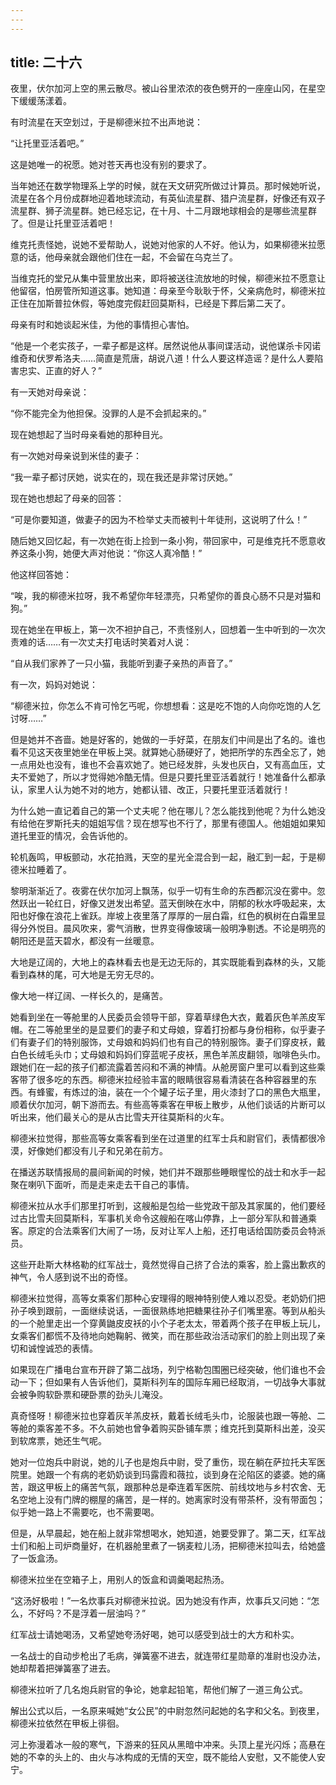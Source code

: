 ```yaml
---
---
---
```

title: 二十六
---



夜里，伏尔加河上空的黑云散尽。被山谷里浓浓的夜色劈开的一座座山冈，在星空下缓缓荡漾着。

有时流星在天空划过，于是柳德米拉不出声地说：

“让托里亚活着吧。”

这是她唯一的祝愿。她对苍天再也没有别的要求了。

当年她还在数学物理系上学的时候，就在天文研究所做过计算员。那时候她听说，流星在各个月份成群地迎着地球流动，有英仙流星群、猎户流星群，好像还有双子流星群、狮子流星群。她已经忘记，在十月、十二月跟地球相会的是哪些流星群了。但是让托里亚活着吧！

维克托责怪她，说她不爱帮助人，说她对他家的人不好。他认为，如果柳德米拉愿意的话，他母亲就会跟他们住在一起，不会留在乌克兰了。

当维克托的堂兄从集中营里放出来，即将被送往流放地的时候，柳德米拉不愿意让他留宿，怕房管所知道这事。她知道：母亲至今耿耿于怀，父亲病危时，柳德米拉正住在加斯普拉休假，等她度完假赶回莫斯科，已经是下葬后第二天了。

母亲有时和她谈起米佳，为他的事情担心害怕。

“他是一个老实孩子，一辈子都是这样。居然说他从事间谍活动，说他谋杀卡冈诺维奇和伏罗希洛夫……简直是荒唐，胡说八道！什么人要这样造谣？是什么人要陷害忠实、正直的好人？”

有一天她对母亲说：

“你不能完全为他担保。没罪的人是不会抓起来的。”

现在她想起了当时母亲看她的那种目光。

有一次她对母亲说到米佳的妻子：

“我一辈子都讨厌她，说实在的，现在我还是非常讨厌她。”

现在她也想起了母亲的回答：

“可是你要知道，做妻子的因为不检举丈夫而被判十年徒刑，这说明了什么！”

随后她又回忆起，有一次她在街上捡到一条小狗，带回家中，可是维克托不愿意收养这条小狗，她便大声对他说：“你这人真冷酷！”

他这样回答她：

“唉，我的柳德米拉呀，我不希望你年轻漂亮，只希望你的善良心肠不只是对猫和狗。”

现在她坐在甲板上，第一次不袒护自己，不责怪别人，回想着一生中听到的一次次责难的话……有一次丈夫打电话时笑着对人说：

“自从我们家养了一只小猫，我能听到妻子亲热的声音了。”

有一次，妈妈对她说：

“柳德米拉，你怎么不肯可怜乞丐呢，你想想看：这是吃不饱的人向你吃饱的人乞讨呀……”

但是她并不吝啬。她是好客的，她做的一手好菜，在朋友们中间是出了名的。谁也看不见这天夜里她坐在甲板上哭。就算她心肠硬好了，她把所学的东西全忘了，她一点用处也没有，谁也不会喜欢她了。她已经发胖，头发也灰白，又有高血压，丈夫不爱她了，所以才觉得她冷酷无情。但是只要托里亚活着就行！她准备什么都承认，家里人认为她不对的地方，她都认错、改正，只要托里亚活着就行！

为什么她一直记着自己的第一个丈夫呢？他在哪儿？怎么能找到他呢？为什么她没有给他在罗斯托夫的姐姐写信？现在想写也不行了，那里有德国人。他姐姐如果知道托里亚的情况，会告诉他的。

轮机轰鸣，甲板颤动，水花拍溅，天空的星光全混合到一起，融汇到一起，于是柳德米拉睡着了。

黎明渐渐近了。夜雾在伏尔加河上飘荡，似乎一切有生命的东西都沉没在雾中。忽然跃出一轮红日，好像又迸发出希望。蓝天倒映在水中，阴郁的秋水呼吸起来，太阳也好像在浪花上雀跃。岸坡上夜里落了厚厚的一层白霜，红色的枫树在白霜里显得分外悦目。晨风吹来，雾气消散，世界变得像玻璃一般明净剔透。不论是明亮的朝阳还是蓝天碧水，都没有一丝暖意。

大地是辽阔的，大地上的森林看去也是无边无际的，其实既能看到森林的头，又能看到森林的尾，可大地是无穷无尽的。

像大地一样辽阔、一样长久的，是痛苦。

她看到坐在一等舱里的人民委员会领导干部，穿着草绿色大衣，戴着灰色羊羔皮军帽。在二等舱里坐的是显要们的妻子和丈母娘，穿着打扮都与身份相称，似乎妻子们有妻子们的特别服饰，丈母娘和妈妈们也有自己的特别服饰。妻子们穿皮袄，戴白色长绒毛头巾；丈母娘和妈妈们穿蓝呢子皮袄，黑色羊羔皮翻领，咖啡色头巾。跟她们在一起的孩子们都流露着苦闷和不满的神情。从舱房窗户里可以看到这些乘客带了很多吃的东西。柳德米拉经验丰富的眼睛很容易看清装在各种容器里的东西。有蜂蜜，有炼过的油，装在一个个罐子坛子里，用火漆封了口的黑色大瓶里，顺着伏尔加河，朝下游而去。有些高等乘客在甲板上散步，从他们谈话的片断可以听出来，他们最关心的是从古比雪夫开往莫斯科的火车。

柳德米拉觉得，那些高等女乘客看到坐在过道里的红军士兵和尉官们，表情都很冷漠，好像她们都没有儿子和兄弟在前方。

在播送苏联情报局的晨间新闻的时候，她们并不跟那些睡眼惺忪的战士和水手一起聚在喇叭下面听，而是走来走去干自己的事情。

柳德米拉从水手们那里打听到，这艘船是包给一些党政干部及其家属的，他们要经过古比雪夫回莫斯科，军事机关命令这艘船在喀山停靠，上一部分军队和普通乘客。原定的合法乘客们大闹了一场，反对让军人上船，还打电话给国防委员会特派员。

这些开赴斯大林格勒的红军战士，竟然觉得自己挤了合法的乘客，脸上露出歉疚的神气，令人感到说不出的奇怪。

柳德米拉觉得，高等女乘客们那种心安理得的眼神特别使人难以忍受。老奶奶们把孙子唤到跟前，一面继续说话，一面很熟练地把糖果往孙子们嘴里塞。等到从船头的一个舱里走出一个穿黄鼬皮皮袄的小个子老太太，带着两个孩子在甲板上玩儿，女乘客们都慌不及待地向她鞠躬、微笑，而在那些政治活动家们的脸上则出现了亲切和诚惶诚恐的表情。

如果现在广播电台宣布开辟了第二战场，列宁格勒包围圈已经突破，他们谁也不会动一下；但如果有人告诉他们，莫斯科列车的国际车厢已经取消，一切战争大事就会被争购软卧票和硬卧票的劲头儿淹没。

真奇怪呀！柳德米拉也穿着灰羊羔皮袄，戴着长绒毛头巾，论服装也跟一等舱、二等舱的乘客差不多。不久前她也曾争着购买卧铺车票；维克托到莫斯科出差，没买到软席票，她还生气呢。

她对一位炮兵中尉说，她的儿子也是炮兵中尉，受了重伤，现在躺在萨拉托夫军医院里。她跟一个有病的老奶奶谈到玛露霞和薇拉，谈到身在沦陷区的婆婆。她的痛苦，跟这甲板上的痛苦气氛，跟那种总是牵连着军医院、前线坟地与乡村农舍、无名空地上没有门牌的棚屋的痛苦，是一样的。她离家时没有带茶杯，没有带面包；似乎她一路上不需要吃，也不需要喝。

但是，从早晨起，她在船上就非常想喝水，她知道，她要受罪了。第二天，红军战士们和船上司炉商量好，在机器舱里煮了一锅麦粒儿汤，把柳德米拉叫去，给她盛了一饭盒汤。

柳德米拉坐在空箱子上，用别人的饭盒和调羹喝起热汤。

“这汤好极啦！”一名炊事兵对柳德米拉说。因为她没有作声，炊事兵又问她：“怎么，不好吗？不是浮着一层油吗？”

红军战士请她喝汤，又希望她夸汤好喝，她可以感受到战士的大方和朴实。

一名战士的自动步枪出了毛病，弹簧塞不进去，就连带红星勋章的准尉也没办法，她却帮着把弹簧塞了进去。

柳德米拉听了几名炮兵尉官的争论，她拿起铅笔，帮他们解了一道三角公式。

解出公式以后，一名原来喊她“女公民”的中尉忽然问起她的名字和父名。到夜里，柳德米拉依然在甲板上徘徊。

河上弥漫着冰一般的寒气，下游来的狂风从黑暗中冲来。头顶上星光闪烁；高悬在她的不幸的头上的、由火与冰构成的无情的天空，既不能给人安慰，又不能使人安宁。
